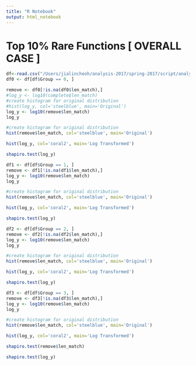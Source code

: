 ```yaml
---
title: "R Notebook"
output: html_notebook
---
```


# Top 10% Rare Functions [ OVERALL CASE ]

```r
df<-read.csv("/Users/jialincheoh/analysis-2017/spring-2017/script/analysis/remove_na_overall.csv", header =TRUE, sep=",")
df0 <- df[df$Group == 0, ] 
```

```r
remove <- df0[!is.na(df0$len_match),]
#log_y <- log10(complete$len_match)
#create histogram for original distribution
#hist(log_y, col='steelblue', main='Original')
log_y <- log10(remove$len_match)
log_y
```

```r
#create histogram for original distribution
hist(remove$len_match, col='steelblue', main='Original')
```


```r
hist(log_y, col='coral2', main='Log Transformed')
```
```r
shapiro.test(log_y)
```

```r
df1 <- df[df$Group == 1, ] 
remove <- df1[!is.na(df1$len_match),]
log_y <- log10(remove$len_match)
log_y
```

```r
#create histogram for original distribution
hist(remove$len_match, col='steelblue', main='Original')
```
```r
hist(log_y, col='coral2', main='Log Transformed')
```
```r
shapiro.test(log_y)
```

```r
df2 <- df[df$Group == 2, ] 
remove <- df2[!is.na(df2$len_match),]
log_y <- log10(remove$len_match)
log_y
```

```r
#create histogram for original distribution
hist(remove$len_match, col='steelblue', main='Original')
```

```r
hist(log_y, col='coral2', main='Log Transformed')
```
```r
shapiro.test(log_y)
```

```r
df3 <- df[df$Group == 3, ] 
remove <- df3[!is.na(df3$len_match),]
log_y <- log10(remove$len_match)
log_y
```
```r
#create histogram for original distribution
hist(remove$len_match, col='steelblue', main='Original')
```
```r
hist(log_y, col='coral2', main='Log Transformed')
```
```r
shapiro.test(remove$len_match)
```


```r
shapiro.test(log_y)
```



